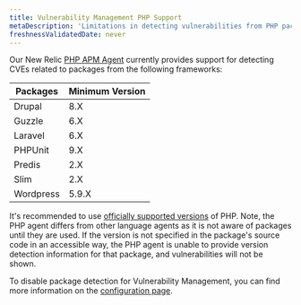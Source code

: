 ```yaml
---
title: Vulnerability Management PHP Support
metaDescription: 'Limitations in detecting vulnerabilities from PHP packages.'
freshnessValidatedDate: never
---
```


Our New Relic [PHP APM Agent](/docs/apm/agents/php-agent/getting-started/introduction-new-relic-php) currently provides support for detecting CVEs related to packages from the following frameworks:

<table>
  <thead>
    <tr>
      <th>Packages</th>
      <th>Minimum Version</th>
    </tr>
  </thead>
    <tbody>
    <tr>
      <td>Drupal</td>
      <td>8.X</td>
    </tr>
    <tr>
      <td>Guzzle</td>
      <td>6.X</td>
    </tr>
    <tr>
      <td>Laravel</td>
      <td>6.X</td>
    </tr>
    <tr>
      <td>PHPUnit</td>   
      <td>9.X</td>
    </tr>
    <tr>
      <td>Predis</td>
      <td>2.X</td>
    </tr>
    <tr>
      <td>Slim</td>    
      <td>2.X</td>
    </tr>
    <tr>
      <td>Wordpress</td>    
      <td>5.9.X</td>
    </tr>
    </tbody>
</table>

It's recommended to use [officially supported versions](/docs/apm/agents/php-agent/getting-started/php-agent-compatibility-requirements/) of PHP. Note, the PHP agent differs from other language agents as it is not aware of packages until they are used. If the version is not specified in the package's source code in an accessible way, the PHP agent is unable to provide version detection information for that package, and vulnerabilities will not be shown.

To disable package detection for Vulnerability Management, you can find more information on the [configuration page](/docs/apm/agents/php-agent/configuration/php-agent-configuration/#inivar-package-detection).